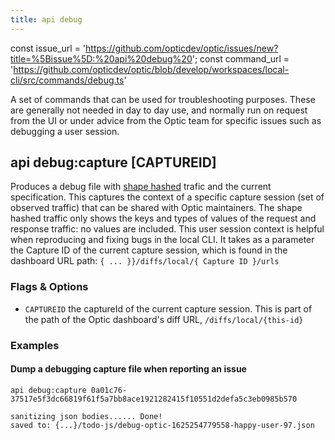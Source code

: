 ```yaml
---
title: api debug
---
```


const issue_url = 'https://github.com/opticdev/optic/issues/new?title=%5Bissue%5D:%20api%20debug%20';
const command_url = 'https://github.com/opticdev/optic/blob/develop/workspaces/local-cli/src/commands/debug.ts'

A set of commands that can be used for troubleshooting purposes. These are generally not needed in day to day use, and normally run on request from the UI or under advice from the Optic team for specific issues such as debugging a user session.

## api debug:capture [CAPTUREID]

Produces a debug file with [shape hashed](/reference) trafic and the current specification. This captures the context of a specific capture session (set of observed traffic) that can be shared with Optic maintainers. The shape hashed traffic only shows the keys and types of values of the request and response traffic: no values are included. This user session context is helpful when reproducing and fixing bugs in the local CLI. It takes as a parameter the Capture ID of the current capture session, which is found in the dashboard URL path: `{ ... }}/diffs/local/{ Capture ID }/urls`

### Flags & Options

- `CAPTUREID`  the captureId of the current capture session. This is part of the path of the Optic dashboard's diff URL, `/diffs/local/{this-id}`

### Examples

#### Dump a debugging capture file when reporting an issue

```
api debug:capture 0a01c76-37517e5f3dc66819f61f5a7bb8ace1921282415f10551d2defa5c3eb0985b570
```

```
sanitizing json bodies...... Done!
saved to: {...}/todo-js/debug-optic-1625254779558-happy-user-97.json
```

<IssuesAndContributing issue_url={issue_url} command_url={command_url} />

